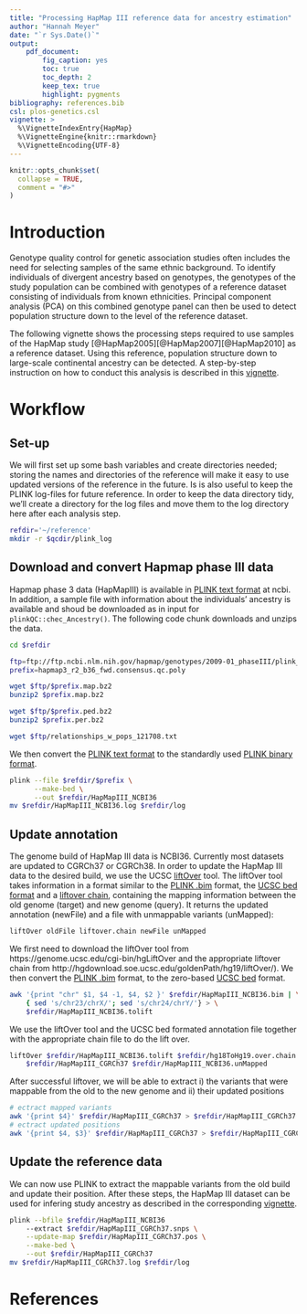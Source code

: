 ```yaml
---
title: "Processing HapMap III reference data for ancestry estimation"
author: "Hannah Meyer"
date: "`r Sys.Date()`"
output:
    pdf_document:
        fig_caption: yes
        toc: true
        toc_depth: 2
        keep_tex: true
        highlight: pygments
bibliography: references.bib
csl: plos-genetics.csl
vignette: >
  %\VignetteIndexEntry{HapMap}
  %\VignetteEngine{knitr::rmarkdown}
  %\VignetteEncoding{UTF-8}
---
```


```r
knitr::opts_chunk$set(
  collapse = TRUE,
  comment = "#>"
)
```
# Introduction
Genotype quality control for genetic association studies often includes the need
for selecting samples of the same ethnic background.
To identify individuals of divergent ancestry based on genotypes, the genotypes
of the study population can be combined with genotypes of a reference dataset
consisting of individuals from known ethnicities. 
Principal component analysis (PCA) on this combined genotype panel can then be
used to detect population structure down to the level of the reference dataset.

The following vignette shows the processing steps required to use samples of the
HapMap study [@HapMap2005][@HapMap2007][@HapMap2010] as a reference dataset. 
Using this reference, population structure down to large-scale continental
ancestry can be detected. A step-by-step instruction on how to conduct this
analysis is described in this [vignette](https://hannahvmeyer.github.io/plinkQC/articles/AncestryCheck.html).


# Workflow
## Set-up
We will first set up some bash variables and create directories needed; storing
the names and directories of the reference will make it easy to use 
updated versions of the reference in the future. 
Is is also useful to keep the PLINK log-files for future reference. In order to
keep the data directory tidy, we'll create a directory for the log files and
move them to the log directory here after each analysis step.

```bash
refdir='~/reference'
mkdir -r $qcdir/plink_log
```

## Download and convert Hapmap phase III data
Hapmap phase 3 data (HapMapIII) is available in
[PLINK text format](https://www.cog-genomics.org/plink/1.9/input#ped) at ncbi.
In addition, a sample file with information about the individuals' ancestry
is available and shoud be downloaded as in input for `plinkQC::chec_Ancestry()`.
The following code chunk downloads and unzips the data.
```bash
cd $refdir

ftp=ftp://ftp.ncbi.nlm.nih.gov/hapmap/genotypes/2009-01_phaseIII/plink_format/
prefix=hapmap3_r2_b36_fwd.consensus.qc.poly

wget $ftp/$prefix.map.bz2
bunzip2 $prefix.map.bz2

wget $ftp/$prefix.ped.bz2
bunzip2 $prefix.per.bz2

wget $ftp/relationships_w_pops_121708.txt
```

We then convert the
[PLINK text format](https://www.cog-genomics.org/plink/1.9/input#ped) to the
standardly used
[PLINK binary format](https://www.cog-genomics.org/plink/1.9/inputbped).
```bash
plink --file $refdir/$prefix \
      --make-bed \
      --out $refdir/HapMapIII_NCBI36
mv $refdir/HapMapIII_NCBI36.log $refdir/log
```

## Update annotation
The genome build of HapMap III data is NCBI36. Currently most datasets are
updated to CGRCh37 or CGRCh38. In order to update the HapMap III data to the
desired build, we use the UCSC 
[liftOver](https://genome.ucsc.edu/cgi-bin/hgLiftOver) tool. The liftOver tool
takes information in a format similar to the [PLINK .bim](https://www.cog-genomics.org/plink/1.9/formats#bim) format, the [UCSC bed format](https://genome.ucsc.edu/FAQ/FAQformat.html#format1) and a
[liftover chain](http://hgdownload.soe.ucsc.edu/goldenPath/hg19/liftOver/),
containing the mapping information between the old genome (target) and new
genome (query). 
It returns the updated annotation (newFile) and a file with unmappable variants
(unMapped):
```bash
liftOver oldFile liftover.chain newFile unMapped
```

We first need to download the liftOver tool from
https://genome.ucsc.edu/cgi-bin/hgLiftOver and the appropriate liftover chain from http://hgdownload.soe.ucsc.edu/goldenPath/hg19/liftOver/). We then convert the
[PLINK .bim](https://www.cog-genomics.org/plink/1.9/formats#bim) format, to the
zero-based [UCSC bed](https://genome.ucsc.edu/FAQ/FAQformat.html#format1)
format.

```bash
awk '{print "chr" $1, $4 -1, $4, $2 }' $refdir/HapMapIII_NCBI36.bim | \
    { sed 's/chr23/chrX/'; sed 's/chr24/chrY/'} > \
    $refdir/HapMapIII_NCBI36.tolift
```

We use the liftOver tool and the UCSC bed formated annotation file together
with the appropriate chain file to do the lift over.

```bash
liftOver $refdir/HapMapIII_NCBI36.tolift $refdir/hg18ToHg19.over.chain \
    $refdir/HapMapIII_CGRCh37 $refdir/HapMapIII_NCBI36.unMapped
```

After successful liftover, we will be able to extract i) the variants that were
mappable from the old to the new genome and ii) their updated positions

```bash
# ectract mapped variants
awk '{print $4}' $refdir/HapMapIII_CGRCh37 > $refdir/HapMapIII_CGRCh37.snps
# ectract updated positions
awk '{print $4, $3}' $refdir/HapMapIII_CGRCh37 > $refdir/HapMapIII_CGRCh37.pos
```

## Update the reference data
We can now use PLINK to extract the mappable variants from the old build and
update their position. After these steps, the HapMap III dataset can be used 
for infering study ancestry as described in the corresponding [vignette](https://hannahvmeyer.github.io/plinkQC/articles/AncestryCheck.html).
```bash
plink --bfile $refdir/HapMapIII_NCBI36
    --extract $refdir/HapMapIII_CGRCh37.snps \
    --update-map $refdir/HapMapIII_CGRCh37.pos \
    --make-bed \
    --out $refdir/HapMapIII_CGRCh37
mv $refdir/HapMapIII_CGRCh37.log $refdir/log
```

# References
